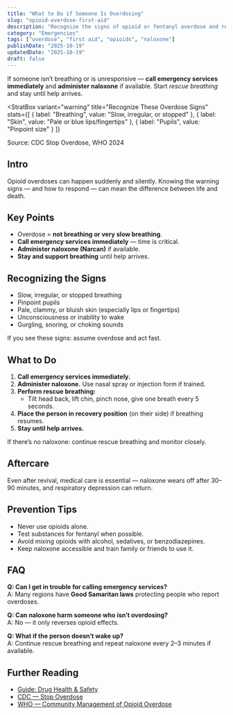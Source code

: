 ```yaml
---
title: "What to Do if Someone Is Overdosing"
slug: "opioid-overdose-first-aid"
description: "Recognize the signs of opioid or fentanyl overdose and respond quickly with naloxone and emergency care."
category: "Emergencies"
tags: ["overdose", "first aid", "opioids", "naloxone"]
publishDate: "2025-10-19"
updatedDate: "2025-10-19"
draft: false
---
```



<Callout variant="warning" title="Emergency">
  If someone isn’t breathing or is unresponsive — <strong>call emergency services immediately</strong> and <strong>administer naloxone</strong> if available. Start <em>rescue breathing</em> and stay until help arrives.
</Callout>

<StratBox
  variant="warning"
  title="Recognize These Overdose Signs"
  stats={[
    { label: "Breathing", value: "Slow, irregular, or stopped" },
    { label: "Skin", value: "Pale or blue lips/fingertips" },
    { label: "Pupils", value: "Pinpoint size" }
  ]}
>
  <p class="text-xs mt-2 italic">Source: CDC Stop Overdose, WHO 2024</p>
</StratBox>

## Intro
Opioid overdoses can happen suddenly and silently. Knowing the warning signs — and how to respond — can mean the difference between life and death.

## Key Points
- Overdose = **not breathing or very slow breathing**.  
- **Call emergency services immediately** — time is critical.  
- **Administer naloxone (Narcan)** if available.  
- **Stay and support breathing** until help arrives.

## Recognizing the Signs
- Slow, irregular, or stopped breathing  
- Pinpoint pupils  
- Pale, clammy, or bluish skin (especially lips or fingertips)  
- Unconsciousness or inability to wake  
- Gurgling, snoring, or choking sounds  

If you see these signs: assume overdose and act fast.

## What to Do
1. **Call emergency services immediately.**  
2. **Administer naloxone.** Use nasal spray or injection form if trained.  
3. **Perform rescue breathing:**  
   - Tilt head back, lift chin, pinch nose, give one breath every 5 seconds.  
4. **Place the person in recovery position** (on their side) if breathing resumes.  
5. **Stay until help arrives.**  

If there’s no naloxone: continue rescue breathing and monitor closely.

## Aftercare
Even after revival, medical care is essential — naloxone wears off after 30–90 minutes, and respiratory depression can return.

## Prevention Tips
- Never use opioids alone.  
- Test substances for fentanyl when possible.  
- Avoid mixing opioids with alcohol, sedatives, or benzodiazepines.  
- Keep naloxone accessible and train family or friends to use it.

## FAQ
**Q: Can I get in trouble for calling emergency services?**  
A: Many regions have **Good Samaritan laws** protecting people who report overdoses.  

**Q: Can naloxone harm someone who isn’t overdosing?**  
A: No — it only reverses opioid effects.  

**Q: What if the person doesn’t wake up?**  
A: Continue rescue breathing and repeat naloxone every 2–3 minutes if available.  

## Further Reading
- [Guide: Drug Health & Safety](/guides/drug-health-safety)  
- [CDC — Stop Overdose](https://www.cdc.gov/stopoverdose/index.html)  
- [WHO — Community Management of Opioid Overdose](https://www.who.int/publications/i/item/9789241548816)

<script type="application/ld+json">
{JSON.stringify({
  "@context": "https://schema.org",
  "@type": ["Article", "HowTo", "FAQPage"],
  "mainEntityOfPage": {
    "@type": "WebPage",
    "@id": "https://patientguide.io/guides/opioid-overdose-first-aid"
  },
  "headline": "What to Do if Someone Is Overdosing",
  "description": "Recognize the signs of opioid or fentanyl overdose and respond quickly with naloxone and emergency care.",
  "datePublished": "2025-10-19",
  "dateModified": "2025-10-19",
  "author": { "@type": "Organization", "name": "PatientGuide.io" },
  "about": {
    "@type": "MedicalCondition",
    "name": "Opioid Overdose",
    "alternateName": "Fentanyl Overdose",
    "description": "An acute, potentially fatal condition characterized by respiratory depression after opioid exposure.",
    "signOrSymptom": [
      { "@type": "MedicalSignOrSymptom", "name": "Slow or stopped breathing" },
      { "@type": "MedicalSignOrSymptom", "name": "Pinpoint pupils" },
      { "@type": "MedicalSignOrSymptom", "name": "Unresponsiveness" },
      { "@type": "MedicalSignOrSymptom", "name": "Blue or pale skin" }
    ],
    "possibleTreatment": [
      { "@type": "MedicalTherapy", "name": "Naloxone administration" },
      { "@type": "MedicalTherapy", "name": "Rescue breathing" },
      { "@type": "MedicalTherapy", "name": "Emergency medical services" }
    ]
  },
  "totalTime": "PT10M",
  "supply": [
    { "@type": "HowToSupply", "name": "Naloxone (nasal spray or injector)" },
    { "@type": "HowToSupply", "name": "Phone for emergency services" }
  ],
  "step": [
    { "@type": "HowToStep", "name": "Check responsiveness and breathing", "text": "If the person is unresponsive and breathing is slow or stopped, suspect opioid overdose." },
    { "@type": "HowToStep", "name": "Call emergency services", "text": "Dial your local emergency number immediately." },
    { "@type": "HowToStep", "name": "Administer naloxone", "text": "Give naloxone per instructions; repeat every 2–3 minutes if needed." },
    { "@type": "HowToStep", "name": "Provide rescue breathing", "text": "Tilt head back, lift chin, pinch nose, give one breath every 5 seconds until help arrives." },
    { "@type": "HowToStep", "name": "Recovery position", "text": "If breathing improves, place person on side and monitor." }
  ],
  "mainEntity": [
    { "@type": "Question", "name": "Can I get in trouble for calling emergency services?", "acceptedAnswer": { "@type": "Answer", "text": "Many areas have Good Samaritan laws protecting those who seek help during overdoses." } },
    { "@type": "Question", "name": "Can naloxone harm someone who isn’t overdosing?", "acceptedAnswer": { "@type": "Answer", "text": "No — naloxone only reverses opioid effects and is safe to administer if overdose is suspected." } },
    { "@type": "Question", "name": "What if the person doesn’t wake up?", "acceptedAnswer": { "@type": "Answer", "text": "Continue rescue breathing and repeat naloxone every few minutes until help arrives." } }
  ],
  "publisher": {
    "@type": "Organization",
    "name": "PatientGuide.io",
    "logo": { "@type": "ImageObject", "url": "https://patientguide.io/icon.png" }
  }
})}
</script>
